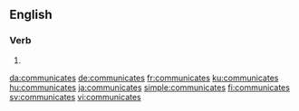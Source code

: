 ==English==

===Verb===
{{head|en|verb form}}

# {{en-third-person singular of|communicate}}

[[da:communicates]]
[[de:communicates]]
[[fr:communicates]]
[[ku:communicates]]
[[hu:communicates]]
[[ja:communicates]]
[[simple:communicates]]
[[fi:communicates]]
[[sv:communicates]]
[[vi:communicates]]